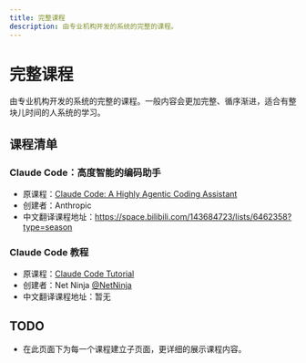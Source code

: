 ```yaml
---
title: 完整课程
description: 由专业机构开发的系统的完整的课程。
---
```


# 完整课程

由专业机构开发的系统的完整的课程。一般内容会更加完整、循序渐进，适合有整块儿时间的人系统的学习。

## 课程清单

### Claude Code：高度智能的编码助手

* 原课程：[Claude Code: A Highly Agentic Coding Assistant](https://www.deeplearning.ai/short-courses/claude-code-a-highly-agentic-coding-assistant/)
* 创建者：Anthropic 
* 中文翻译课程地址：https://space.bilibili.com/143684723/lists/6462358?type=season

### Claude Code 教程

* 原课程：[Claude Code Tutorial](https://www.youtube.com/watch?v=SUysp3sJHbA&list=PL4cUxeGkcC9g4YJeBqChhFJwKQ9TRiivY)
* 创建者：Net Ninja [@NetNinja](https://www.youtube.com/@NetNinja)
* 中文翻译课程地址：暂无

## TODO

* 在此页面下为每一个课程建立子页面，更详细的展示课程内容。